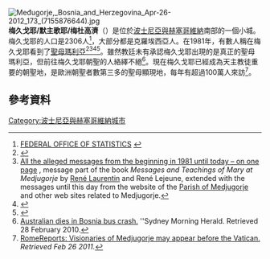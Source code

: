 [[File:Međugorje,_Bosnia_and_Herzegovina_Apr-26-2012_173_(7155876644).jpg|thumb]]
'''梅久戈耶/默主歌耶/梅杜高濟'''（'''{{lang-hr|Međugorje}}'''）是位於[[波士尼亞與赫塞哥維納|波士尼亞與赫塞哥維納]]南部的一個小城。梅久戈耶的人口是2306人<ref name="www.fzs.ba">[http://www.fzs.ba/PopisNaseljenaM.pdf FEDERAL OFFICE OF STATISTICS] {{webarchive|url=https://web.archive.org/web/20150513043659/http://www.fzs.ba/PopisNaseljenaM.pdf |date=2015-05-13 }}</ref>，大部分都是克羅埃西亞人。在1981年，有數人稱在梅久戈耶看到了[[聖母瑪利亞|聖母瑪利亞]]<ref>{{Cite web |url=http://www.medjugorje.ws/en/messages/docs-short-history/ |title=A short history of Our Lady's apparitions in Medjugorje |accessdate=2015-12-24 |archive-date=2015-12-22 |archive-url=https://web.archive.org/web/20151222142236/http://www.medjugorje.ws/en/messages/docs-short-history/ |dead-url=no }}</ref><ref>[http://www.medjugorje.eu/messages All the alleged messages from the beginning in 1981 until today – on one page] {{Wayback|url=http://www.medjugorje.eu/messages |date=20160106020552 }}, message part of the book ''Messages and Teachings of Mary at Medjugorje'' by [[René_Laurentin|René Laurentin]] and René Lejeune, extended with the messages until this day from the website of the [http://www.medjugorje.hr Parish of Medjugorje] {{Wayback|url=http://www.medjugorje.hr/ |date=20150407123439 }} and other web sites related to Medjugorje.</ref><ref>{{Cite web |url=http://www.medjugorje.com/medjugorje/medjugorje-visionaries/585-marija.html |title=Seer Marija Lunetti who reports to receive the twenty-fifth message |accessdate=2015-12-24 |archive-date=2016-01-06 |archive-url=https://web.archive.org/web/20160106020552/http://www.medjugorje.com/medjugorje/medjugorje-visionaries/585-marija.html |dead-url=no }}</ref><ref>{{Cite web |url=http://www.medjugorje.com/medjugorje/medjugorje-visionaries/583-mirjana.html |title=Seer Mirjana Soldo who reports to receive the message on the second of the month |accessdate=2015-12-24 |archive-date=2016-01-06 |archive-url=https://web.archive.org/web/20160106020552/http://www.medjugorje.com/medjugorje/medjugorje-visionaries/583-mirjana.html |dead-url=no }}</ref>。雖然教廷未有承認梅久戈耶出現的是真正的聖母瑪利亞，但前往梅久戈耶朝聖的人絡繹不絕<ref>[http://www.smh.com.au/news/world/australian-dies-in-bosnia-bus-crash/2008/05/24/1211183195802.html Australian dies in Bosnia bus crash.] {{Wayback|url=http://www.smh.com.au/news/world/australian-dies-in-bosnia-bus-crash/2008/05/24/1211183195802.html |date=20151018130640 }} ''Sydney Morning Herald. Retrieved 28 February 2010.</ref>。現在梅久戈耶已經成為天主教徒重要的朝聖地，是歐洲朝聖者數第三多的聖母顯現地，每年有超過100萬人來訪<ref>[http://www.romereports.com/palio/Visionaries-of-Medjugorje-may-appear-before-the-Vatican-english-2441.html RomeReports: Visionaries of Medjugorje may appear before the Vatican.] {{webarchive|url=https://web.archive.org/web/20130505053250/http://www.romereports.com/palio/Visionaries-of-Medjugorje-may-appear-before-the-Vatican-english-2441.html |date=2013-05-05 }} ''Retrieved Feb 26 2011.''</ref>。

== 參考資料 ==
{{Reflist}}
[[Category:波士尼亞與赫塞哥維納城市|Category:波士尼亞與赫塞哥維納城市]]